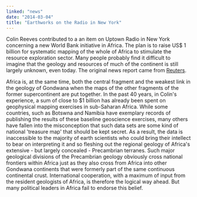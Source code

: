 ```yaml
---
linked: "news"
date: "2014-03-04"
title: "Earthworks on the Radio in New York"
---
```


Colin Reeves contributed to a an item on Uptown Radio in New York concerning a
new World Bank  initiative in Africa. The plan is to raise US$ 1 billion for
systematic mapping of the whole of Africa  to stimulate the resource exploration
sector. Many people probably find it difficult to imagine that  the geology and
resources of much of the continent is still largely unknown, even today. The
original news report came from [Reuters](/). 

Africa is, at the same time, both the central fragment and the weakest link in
the geology of  Gondwana when the maps of the other fragments of the former
supercontinent are put together.  In the past 40 years, in Colin's experience, a
sum of close to $1 billion has already been spent on  geophysical mapping
exercises in sub-Saharan Africa. While some countries, such as Botswna and
Namibia have exemplary records of publishing the results of these baseline
geoscience exercises,  many others have fallen into the misconception that such
data sets are some kind of national  'treasure map' that should be kept secret.
As a result, the data is inaccessible to the majority of  earth scientists who
could bring their intellect to bear on interpreting it and so fleshing out the
regional geology of Africa's extensive - but largely concealed - Precambrian
terranes. Such major  geological divisions of the Precambrian geology obviously
cross national frontiers within Africa just  as they also cross from Africa into
other Gondwana continents that were formerly part of the same  continuous
continental crust. International cooperation, with a maximum of input from the
resident  geologists of Africa, is therefore the logical way ahead. But many
political leaders in Africa fail to  endorse this belief. 

<PublishDate />

